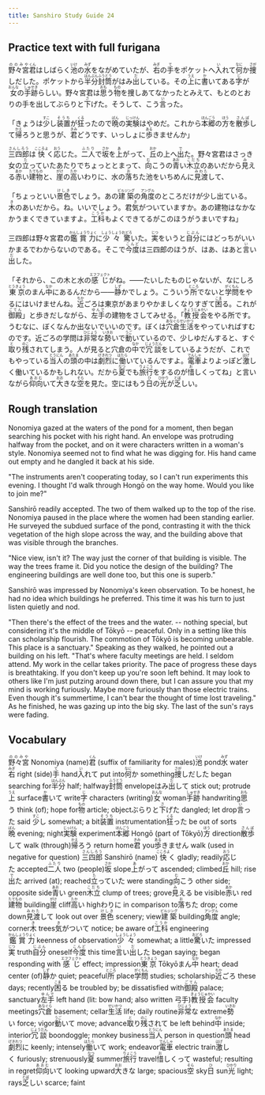 ```yaml
---
title: Sanshiro Study Guide 24
---
```


## Practice text with full furigana

<p>
<ruby><rb>野々宮</rb><rt>ののみや</rt></ruby><ruby><rb>君</rb><rt>くん</rt></ruby>はしばらく<ruby><rb>池</rb><rt>いけ</rt></ruby>の<ruby><rb>水</rb><rt>みず</rt></ruby>をながめていたが、<ruby><rb>右</rb><rt>みぎ</rt></ruby>の<ruby><rb>手</rb><rt>て</rt></ruby>をポケットへ<ruby><rb>入</rb><rt>い</rt></ruby>れて<ruby><rb>何</rb><rt>なに</rt></ruby>か<ruby><rb>捜</rb><rt>さが</rt></ruby>しだした。ポケットから<ruby><rb>半分</rb><rt>はんぶん</rt></ruby><ruby><rb>封筒</rb><rt>ふうとう</rt></ruby>がはみ<ruby><rb>出</rb><rt>だ</rt></ruby>している。その<ruby><rb>上</rb><rt>うえ</rt></ruby>に<ruby><rb>書</rb><rt>か</rt></ruby>いてある<ruby><rb>字</rb><rt>じ</rt></ruby>が<ruby><rb>女</rb><rt>おんな</rt></ruby>の<ruby><rb>手跡</rb><rt>しゅせき</rt></ruby>らしい。野々宮君は<ruby><rb>思</rb><rt>おも</rt></ruby>う<ruby><rb>物</rb><rt>もの</rt></ruby>を捜しあてなかったとみえて、もとのとおりの手を出してぶらりと<ruby><rb>下</rb><rt>さ</rt></ruby>げた。そうして、こう<ruby><rb>言</rb><rt>い</rt></ruby>った。
</p>

<p>
「きょうは<ruby><rb>少</rb><rt>すこ</rt></ruby>し<ruby><rb>装置</rb><rt>そうち</rt></ruby>が<ruby><rb>狂</rb><rt>くる</rt></ruby>ったので<ruby><rb>晩</rb><rt>ばん</rt></ruby>の<ruby><rb>実験</rb><rt>じっけん</rt></ruby>はやめだ。これから<ruby><rb>本郷</rb><rt>ほんごう</rt></ruby>の<ruby><rb>方</rb><rt>ほう</rt></ruby>を<ruby><rb>散歩</rb><rt>さんぽ</rt></ruby>して<ruby><rb>帰</rb><rt>かえ</rt></ruby>ろうと思うが、<ruby><rb>君</rb><rt>きみ</rt></ruby>どうです、いっしょに<ruby><rb>歩</rb><rt>ある</rt></ruby>きませんか」
</p>

<p>
<ruby><rb>三四郎</rb><rt>さんしろう</rt></ruby>は<ruby><rb>快</rb><rt>こころよ</rt></ruby>く<ruby><rb>応</rb><rt>おう</rt></ruby>じた。<ruby><rb>二人</rb><rt>ふたり</rt></ruby>で<ruby><rb>坂</rb><rt>さか</rt></ruby>を<ruby><rb>上</rb><rt>あ</rt></ruby>がって、<ruby><rb>丘</rb><rt>おか</rt></ruby>の上へ<ruby><rb>出</rb><rt>で</rt></ruby>た。野々宮君はさっき女の<ruby><rb>立</rb><rt>た</rt></ruby>っていたあたりでちょっととまって、<ruby><rb>向</rb><rt>む</rt></ruby>こうの<ruby><rb>青</rb><rt>あお</rt></ruby>い<ruby><rb>木立</rb><rt>こだち</rt></ruby>のあいだから<ruby><rb>見</rb><rt>み</rt></ruby>える<ruby><rb>赤</rb><rt>あか</rt></ruby>い<ruby><rb>建物</rb><rt>たてもの</rt></ruby>と、<ruby><rb>崖</rb><rt>がけ</rt></ruby>の<ruby><rb>高</rb><rt>たか</rt></ruby>いわりに、水の<ruby><rb>落</rb><rt>お</rt></ruby>ちた池をいちめんに<ruby><rb>見渡</rb><rt>みわた</rt></ruby>して、
</p>

<p>
「ちょっといい<ruby><rb>景色</rb><rt>けしき</rt></ruby>でしょう。あの<ruby><rb>建築</rb><rt>ビルジング</rt></ruby>の<ruby><rb>角度</rb><rt>アングル</rt></ruby>のところだけが少し出ている。<ruby><rb>木</rb><rt>き</rt></ruby>のあいだから。ね。いいでしょう。君<ruby><rb>気</rb><rt>き</rt></ruby>がついていますか。あの建物はなかなかうまくできていますよ。<ruby><rb>工科</rb><rt>こうか</rt></ruby>もよくできてるがこのほうがうまいですね」
</p>

<p>
三四郎は野々宮君の<ruby><rb>鑑賞力</rb><rt>かんしょうりょく</rt></ruby>に<ruby><rb>少々</rb><rt>しょうしょう</rt></ruby><ruby><rb>驚</rb><rt>おどろ</rt></ruby>いた。<ruby><rb>実</rb><rt>じつ</rt></ruby>をいうと<ruby><rb>自分</rb><rt>じぶん</rt></ruby>にはどっちがいいかまるでわからないのである。そこで<ruby><rb>今度</rb><rt>こんど</rt></ruby>は三四郎のほうが、はあ、はあと<ruby><rb>言</rb><rt>い</rt></ruby>い<ruby><rb>出</rb><rt>だ</rt></ruby>した。
</p>

<p>
「それから、この木と水の<ruby><rb>感じ</rb><rt>エフフェクト</rt></ruby>がね。――たいしたものじゃないが、なにしろ<ruby><rb>東京</rb><rt>とうきょう</rt></ruby>のまん<ruby><rb>中</rb><rt>なか</rt></ruby>にあるんだから――<ruby><rb>静</rb><rt>しず</rt></ruby>かでしょう。こういう<ruby><rb>所</rb><rt>ところ</rt></ruby>でないと<ruby><rb>学問</rb><rt>がくもん</rt></ruby>をやるにはいけませんね。<ruby><rb>近</rb><rt>ちか</rt></ruby>ごろは東京があまりやかましくなりすぎて<ruby><rb>困</rb><rt>こま</rt></ruby>る。これが<ruby><rb>御殿</rb><rt>ごてん</rt></ruby>」と歩きだしながら、<ruby><rb>左手</rb><rt>ゆんで</rt></ruby>の建物をさしてみせる。「<ruby><rb>教授会</rb><rt>きょうじゅかい</rt></ruby>をやる所です。うむなに、ぼくなんか出ないでいいのです。ぼくは<ruby><rb>穴倉</rb><rt>あなぐら</rt></ruby><ruby><rb>生活</rb><rt>せいかつ</rt></ruby>をやっていればすむのです。近ごろの学問は<ruby><rb>非常</rb><rt>ひじょう</rt></ruby>な<ruby><rb>勢</rb><rt>いきお</rt></ruby>いで<ruby><rb>動</rb><rt>うご</rt></ruby>いているので、少しゆだんすると、すぐ<ruby><rb>取</rb><rt>と</rt></ruby>り<ruby><rb>残</rb><rt>のこ</rt></ruby>されてしまう。人が見ると穴倉の<ruby><rb>中</rb><rt>なか</rt></ruby>で<ruby><rb>冗談</rb><rt>じょうだん</rt></ruby>をしているようだが、これでもやっている<ruby><rb>当人</rb><rt>とうにん</rt></ruby>の<ruby><rb>頭</rb><rt>あたま</rt></ruby>の中は<ruby><rb>劇烈</rb><rt>げきれつ</rt></ruby>に<ruby><rb>働</rb><rt>はたら</rt></ruby>いているんですよ。<ruby><rb>電車</rb><rt>でんしゃ</rt></ruby>よりよっぽど<ruby><rb>激</rb><rt>はげ</rt></ruby>しく働いているかもしれない。だから<ruby><rb>夏</rb><rt>なつ</rt></ruby>でも<ruby><rb>旅行</rb><rt>りょこう</rt></ruby>をするのが<ruby><rb>惜</rb><rt>お</rt></ruby>しくってね」と言いながら<ruby><rb>仰向</rb><rt>あおむ</rt></ruby>いて<ruby><rb>大</rb><rt>おお</rt></ruby>きな<ruby><rb>空</rb><rt>そら</rt></ruby>を見た。空にはもう<ruby><rb>日</rb><rt>ひ</rt></ruby>の<ruby><rb>光</rb><rt>ひかり</rt></ruby>が<ruby><rb>乏</rb><rt>とぼ</rt></ruby>しい。
</p>


## Rough translation

Nonomiya gazed at the waters of the pond for a moment, then began searching his pocket with his right hand. An envelope was protruding halfway from the pocket, and on it were characters written in a woman's style. Nonomiya seemed not to find what he was digging for. His hand came out empty and he dangled it back at his side.

"The instruments aren't cooperating today, so I can't run experiments this evening. I thought I'd walk through Hongō on the way home. Would you like to join me?"

Sanshirō readily accepted. The two of them walked up to the top of the rise. Nonomiya paused in the place where the women had been standing earlier. He surveyed the subdued surface of the pond, contrasting it with the thick vegetation of the high slope across the way, and the building above that was visible through the branches.

"Nice view, isn't it? The way just the corner of that building is visible. The way the trees frame it. Did you notice the design of the building? The engineering buildings are well done too, but this one is superb."

Sanshirō was impressed by Nonomiya's keen observation. To be honest, he had no idea which buildings he preferred. This time it was his turn to just listen quietly and nod.

"Then there's the effect of the trees and the water. -- nothing special, but considering it's the middle of Tōkyō -- peaceful. Only in a setting like this can scholarship flourish. The commotion of Tōkyō is becoming unbearable. This place is a sanctuary." Speaking as they walked, he pointed out a building on his left. "That's where faculty meetings are held. I seldom attend. My work in the cellar takes priority. The pace of progress these days is breathtaking. If you don't keep up you're soon left behind. It may look to others like I'm just putzing around down there, but I can assure you that my mind is working furiously. Maybe more furiously than those electric trains. Even though it's summertime, I can't bear the thought of time lost traveling." As he finished, he was gazing up into the big sky. The last of the sun's rays were fading.       


## Vocabulary

<p>
<span class="vocabstudy"><ruby><rb>野々宮</rb><rt>ののみや</rt></ruby>&nbsp;Nonomiya (name)</span><span class="vocabstudy"><ruby><rb>君</rb><rt>くん</rt></ruby>&nbsp;(suffix of familiarity for males)</span><span class="vocabstudy"><ruby><rb>池</rb><rt>いけ</rt></ruby>&nbsp;pond</span><span class="vocabstudy"><ruby><rb>水</rb><rt>みず</rt></ruby>&nbsp;water</span><span class="vocabstudy"><ruby><rb>右</rb><rt>みぎ</rt></ruby>&nbsp;right (side)</span><span class="vocabstudy"><ruby><rb>手</rb><rt>て</rt></ruby>&nbsp;hand</span><span class="vocabstudy"><ruby><rb>入</rb><rt>い</rt></ruby>れて&nbsp;put into</span><span class="vocabstudy"><ruby><rb>何</rb><rt>なに</rt></ruby>か&nbsp;something</span><span class="vocabstudy"><ruby><rb>捜</rb><rt>さが</rt></ruby>しだした&nbsp;began searching for</span><span class="vocabstudy"><ruby><rb>半分</rb><rt>はんぶん</rt></ruby>&nbsp;half; halfway</span><span class="vocabstudy"><ruby><rb>封筒</rb><rt>ふうとう</rt></ruby>&nbsp;envelope</span><span class="vocabstudy">はみ<ruby><rb>出</rb><rt>だ</rt></ruby>して&nbsp;stick out; protrude</span><span class="vocabstudy"><ruby><rb>上</rb><rt>うえ</rt></ruby>&nbsp;surface</span><span class="vocabstudy"><ruby><rb>書</rb><rt>か</rt></ruby>いて&nbsp;write</span><span class="vocabstudy"><ruby><rb>字</rb><rt>じ</rt></ruby>&nbsp;characters (writing)</span><span class="vocabstudy"><ruby><rb>女</rb><rt>おんな</rt></ruby>&nbsp;woman</span><span class="vocabstudy"><ruby><rb>手跡</rb><rt>しゅせき</rt></ruby>&nbsp;handwriting</span><span class="vocabstudy"><ruby><rb>思</rb><rt>おも</rt></ruby>う&nbsp;think (of); hope for</span><span class="vocabstudy"><ruby><rb>物</rb><rt>もの</rt></ruby>&nbsp;article; object</span><span class="vocabstudy">ぶらりと<ruby><rb>下</rb><rt>さ</rt></ruby>げた&nbsp;dangled; let drop</span><span class="vocabstudy"><ruby><rb>言</rb><rt>い</rt></ruby>った&nbsp;said</span>
<span class="vocabstudy"><ruby><rb>少</rb><rt>すこ</rt></ruby>し&nbsp;somewhat; a bit</span><span class="vocabstudy"><ruby><rb>装置</rb><rt>そうち</rt></ruby>&nbsp;instrumentation</span><span class="vocabstudy"><ruby><rb>狂</rb><rt>くる</rt></ruby>った&nbsp;be out of sorts</span><span class="vocabstudy"><ruby><rb>晩</rb><rt>ばん</rt></ruby>&nbsp;evening; night</span><span class="vocabstudy"><ruby><rb>実験</rb><rt>じっけん</rt></ruby>&nbsp;experiment</span><span class="vocabstudy"><ruby><rb>本郷</rb><rt>ほんごう</rt></ruby>&nbsp;Hongō (part of Tōkyō)</span><span class="vocabstudy"><ruby><rb>方</rb><rt>ほう</rt></ruby>&nbsp;direction</span><span class="vocabstudy"><ruby><rb>散歩</rb><rt>さんぽ</rt></ruby>して&nbsp;walk (through)</span><span class="vocabstudy"><ruby><rb>帰</rb><rt>かえ</rt></ruby>ろう&nbsp;return home</span><span class="vocabstudy"><ruby><rb>君</rb><rt>きみ</rt></ruby>&nbsp;you</span><span class="vocabstudy"><ruby><rb>歩</rb><rt>ある</rt></ruby>きません&nbsp;walk (used in negative for question)</span>
<span class="vocabstudy"><ruby><rb>三四郎</rb><rt>さんしろう</rt></ruby>&nbsp;Sanshirō (name)</span><span class="vocabstudy"><ruby><rb>快</rb><rt>こころよ</rt></ruby>く&nbsp;gladly; readily</span><span class="vocabstudy"><ruby><rb>応</rb><rt>おう</rt></ruby>じた&nbsp;accepted</span><span class="vocabstudy"><ruby><rb>二人</rb><rt>ふたり</rt></ruby>&nbsp;two (people)</span><span class="vocabstudy"><ruby><rb>坂</rb><rt>さか</rt></ruby>&nbsp;slope</span><span class="vocabstudy"><ruby><rb>上</rb><rt>あ</rt></ruby>がって&nbsp;ascended; climbed</span><span class="vocabstudy"><ruby><rb>丘</rb><rt>おか</rt></ruby>&nbsp;hill; rise</span><span class="vocabstudy"><ruby><rb>出</rb><rt>で</rt></ruby>た&nbsp;arrived (at); reached</span><span class="vocabstudy"><ruby><rb>立</rb><rt>た</rt></ruby>っていた&nbsp;were standing</span><span class="vocabstudy"><ruby><rb>向</rb><rt>む</rt></ruby>こう&nbsp;other side; opposite side</span><span class="vocabstudy"><ruby><rb>青</rb><rt>あお</rt></ruby>い&nbsp;green</span><span class="vocabstudy"><ruby><rb>木立</rb><rt>こだち</rt></ruby>&nbsp;clump of trees; grove</span><span class="vocabstudy"><ruby><rb>見</rb><rt>み</rt></ruby>える&nbsp;be visible</span><span class="vocabstudy"><ruby><rb>赤</rb><rt>あか</rt></ruby>い&nbsp;red</span><span class="vocabstudy"><ruby><rb>建物</rb><rt>たてもの</rt></ruby>&nbsp;building</span><span class="vocabstudy"><ruby><rb>崖</rb><rt>がけ</rt></ruby>&nbsp;cliff</span><span class="vocabstudy"><ruby><rb>高</rb><rt>たか</rt></ruby>い&nbsp;high</span><span class="vocabstudy">わりに&nbsp;in comparison to</span><span class="vocabstudy"><ruby><rb>落</rb><rt>お</rt></ruby>ちた&nbsp;drop; come down</span><span class="vocabstudy"><ruby><rb>見渡</rb><rt>みわた</rt></ruby>して&nbsp;look out over</span>
<span class="vocabstudy"><ruby><rb>景色</rb><rt>けしき</rt></ruby>&nbsp;scenery; view</span><span class="vocabstudy"><ruby><rb>建築</rb><rt>ビルジング</rt></ruby>&nbsp;building</span><span class="vocabstudy"><ruby><rb>角度</rb><rt>アングル</rt></ruby>&nbsp;angle; corner</span><span class="vocabstudy"><ruby><rb>木</rb><rt>き</rt></ruby>&nbsp;trees</span><span class="vocabstudy"><ruby><rb>気</rb><rt>き</rt></ruby>がついて&nbsp;notice; be aware of</span><span class="vocabstudy"><ruby><rb>工科</rb><rt>こうか</rt></ruby>&nbsp;engineering</span>
<span class="vocabstudy"><ruby><rb>鑑賞力</rb><rt>かんしょうりょく</rt></ruby>&nbsp;keenness of observation</span><span class="vocabstudy"><ruby><rb>少々</rb><rt>しょうしょう</rt></ruby>&nbsp;somewhat; a little</span><span class="vocabstudy"><ruby><rb>驚</rb><rt>おどろ</rt></ruby>いた&nbsp;impressed</span><span class="vocabstudy"><ruby><rb>実</rb><rt>じつ</rt></ruby>&nbsp;truth</span><span class="vocabstudy"><ruby><rb>自分</rb><rt>じぶん</rt></ruby>&nbsp;oneself</span><span class="vocabstudy"><ruby><rb>今度</rb><rt>こんど</rt></ruby>&nbsp;this time</span><span class="vocabstudy"><ruby><rb>言</rb><rt>い</rt></ruby>い<ruby><rb>出</rb><rt>だ</rt></ruby>した&nbsp;began saying; began responding with</span>
<span class="vocabstudy"><ruby><rb>感じ</rb><rt>エフフェクト</rt></ruby>&nbsp;effect; impression</span><span class="vocabstudy"><ruby><rb>東京</rb><rt>とうきょう</rt></ruby>&nbsp;Tōkyō</span><span class="vocabstudy">まん<ruby><rb>中</rb><rt>なか</rt></ruby>&nbsp;heart; dead center (of)</span><span class="vocabstudy"><ruby><rb>静</rb><rt>しず</rt></ruby>か&nbsp;quiet; peaceful</span><span class="vocabstudy"><ruby><rb>所</rb><rt>ところ</rt></ruby>&nbsp;place</span><span class="vocabstudy"><ruby><rb>学問</rb><rt>がくもん</rt></ruby>&nbsp;studies; scholarship</span><span class="vocabstudy"><ruby><rb>近</rb><rt>ちか</rt></ruby>ごろ&nbsp;these days; recently</span><span class="vocabstudy"><ruby><rb>困</rb><rt>こま</rt></ruby>る&nbsp;be troubled by; be dissatisfied with</span><span class="vocabstudy"><ruby><rb>御殿</rb><rt>ごてん</rt></ruby>&nbsp;palace; sanctuary</span><span class="vocabstudy"><ruby><rb>左手</rb><rt>ゆんで</rt></ruby>&nbsp;left hand (lit: bow hand; also written 弓手)</span><span class="vocabstudy"><ruby><rb>教授会</rb><rt>きょうじゅかい</rt></ruby>&nbsp;faculty meetings</span><span class="vocabstudy"><ruby><rb>穴倉</rb><rt>あなぐら</rt></ruby>&nbsp;basement; cellar</span><span class="vocabstudy"><ruby><rb>生活</rb><rt>せいかつ</rt></ruby>&nbsp;life; daily routine</span><span class="vocabstudy"><ruby><rb>非常</rb><rt>ひじょう</rt></ruby>な&nbsp;extreme</span><span class="vocabstudy"><ruby><rb>勢</rb><rt>いきお</rt></ruby>い&nbsp;force; vigor</span><span class="vocabstudy"><ruby><rb>動</rb><rt>うご</rt></ruby>いて&nbsp;move; advance</span><span class="vocabstudy"><ruby><rb>取</rb><rt>と</rt></ruby>り<ruby><rb>残</rb><rt>のこ</rt></ruby>されて&nbsp;be left behind</span><span class="vocabstudy"><ruby><rb>中</rb><rt>なか</rt></ruby>&nbsp;inside; interior</span><span class="vocabstudy"><ruby><rb>冗談</rb><rt>じょうだん</rt></ruby>&nbsp;boondoggle; monkey business</span><span class="vocabstudy"><ruby><rb>当人</rb><rt>とうにん</rt></ruby>&nbsp;person in question</span><span class="vocabstudy"><ruby><rb>頭</rb><rt>あたま</rt></ruby>&nbsp;head</span><span class="vocabstudy"><ruby><rb>劇烈</rb><rt>げきれつ</rt></ruby>に&nbsp;keenly; intensely</span><span class="vocabstudy"><ruby><rb>働</rb><rt>はたら</rt></ruby>いて&nbsp;work; endeavor</span><span class="vocabstudy"><ruby><rb>電車</rb><rt>でんしゃ</rt></ruby>&nbsp;electric train</span><span class="vocabstudy"><ruby><rb>激</rb><rt>はげ</rt></ruby>しく&nbsp;furiously; strenuously</span><span class="vocabstudy"><ruby><rb>夏</rb><rt>なつ</rt></ruby>&nbsp;summer</span><span class="vocabstudy"><ruby><rb>旅行</rb><rt>りょこう</rt></ruby>&nbsp;travel</span><span class="vocabstudy"><ruby><rb>惜</rb><rt>お</rt></ruby>しくって&nbsp;wasteful; resulting in regret</span><span class="vocabstudy"><ruby><rb>仰向</rb><rt>あおむ</rt></ruby>いて&nbsp;looking upward</span><span class="vocabstudy"><ruby><rb>大</rb><rt>おお</rt></ruby>きな&nbsp;large; spacious</span><span class="vocabstudy"><ruby><rb>空</rb><rt>そら</rt></ruby>&nbsp;sky</span><span class="vocabstudy"><ruby><rb>日</rb><rt>ひ</rt></ruby>&nbsp;sun</span><span class="vocabstudy"><ruby><rb>光</rb><rt>ひかり</rt></ruby>&nbsp;light; rays</span><span class="vocabstudy"><ruby><rb>乏</rb><rt>とぼ</rt></ruby>しい&nbsp;scarce; faint</span>
</p>
